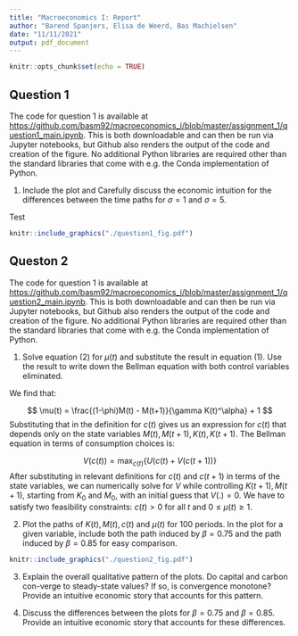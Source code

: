 ```yaml
---
title: "Macroeconomics I: Report"
author: "Barend Spanjers, Elisa de Weerd, Bas Machielsen"
date: "11/11/2021"
output: pdf_document
---
```


```r
knitr::opts_chunk$set(echo = TRUE)
```

## Question 1

The code for question 1 is available at [https://github.com/basm92/macroeconomics_i/blob/master/assignment_1/question1_main.ipynb](https://github.com/basm92/macroeconomics_i/blob/master/assignment_1/question1_main.ipynb). This is both downloadable and can then be run via Jupyter notebooks, but Github also renders the output of the code and creation of the figure. No additional Python libraries are required other than the standard libraries that come with e.g. the Conda implementation of Python.

1. Include the plot and  Carefully discuss the economic intuition for the differences between the
time paths for $\sigma = 1$ and $\sigma = 5$.

Test

```r
knitr::include_graphics("./question1_fig.pdf")
```


## Queston 2

The code for question 1 is available at [https://github.com/basm92/macroeconomics_i/blob/master/assignment_1/question2_main.ipynb](https://github.com/basm92/macroeconomics_i/blob/master/assignment_1/question2_main.ipynb). This is both downloadable and can then be run via Jupyter notebooks, but Github also renders the output of the code and creation of the figure. No additional Python libraries are required other than the standard libraries that come with e.g. the Conda implementation of Python.

1. Solve equation (2) for $\mu(t)$ and substitute the result in equation (1). Use the result to write down the Bellman equation with both control variables eliminated.

We find that:

$$
\mu(t) = \frac{(1-\phi)M(t) - M(t+1)}{\gamma K(t)^\alpha} + 1
$$
Substituting that in the definition for $c(t)$ gives us an expression for $c(t)$ that depends only on the state variables $M(t), M(t+1), K(t), K(t+1)$. The Bellman equation in terms of consumption choices is:

$$
V(c(t)) = \max_{c(t)} \{U(c(t) + V(c(t+1))\}
$$
After substituting in relevant definitions for $c(t)$ and $c(t+1)$ in terms of the state variables, we can numerically solve for $V$ while controlling $K(t+1), M(t+1)$, starting from $K_0$ and $M_0$, with an initial guess that $V(.) = 0$. We have to satisfy two feasibility constraints: $c(t) > 0$ for all $t$ and $0 \leq \mu(t) \geq 1$. 

2. Plot the paths of $K(t), M(t), c(t)$ and $\mu(t)$ for 100 periods. In the plot for a given variable, include both the path induced by $\beta = 0.75$ and the path induced by $\beta = 0.85$ for easy comparison.


```r
knitr::include_graphics("./question2_fig.pdf")
```

3. Explain the overall qualitative pattern of the plots. Do capital and carbon con-verge to steady-state values? If so, is convergence monotone? Provide an intuitive economic story that accounts for this pattern.

4. Discuss the differences between the plots for $\beta = 0.75$ and $\beta= 0.85$. Provide an intuitive economic story that accounts for these differences.

